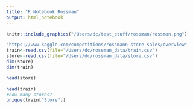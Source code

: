 ```yaml
---
title: "R Notebook Rossman"
output: html_notebook
---
```

```r
knitr::include_graphics("/Users/dc/test_stuff/rossman/rossman.png")
```


```r
"https://www.kaggle.com/competitions/rossmann-store-sales/overview"
train<-read.csv(file="/Users/dc/rossman_data/train.csv")
store<-read.csv(file="/Users/dc/rossman_data/store.csv")
dim(store)
dim(train)
```
```r
head(store)
```


```r
head(train)
#how many stores? 
unique(train["Store"])
```



